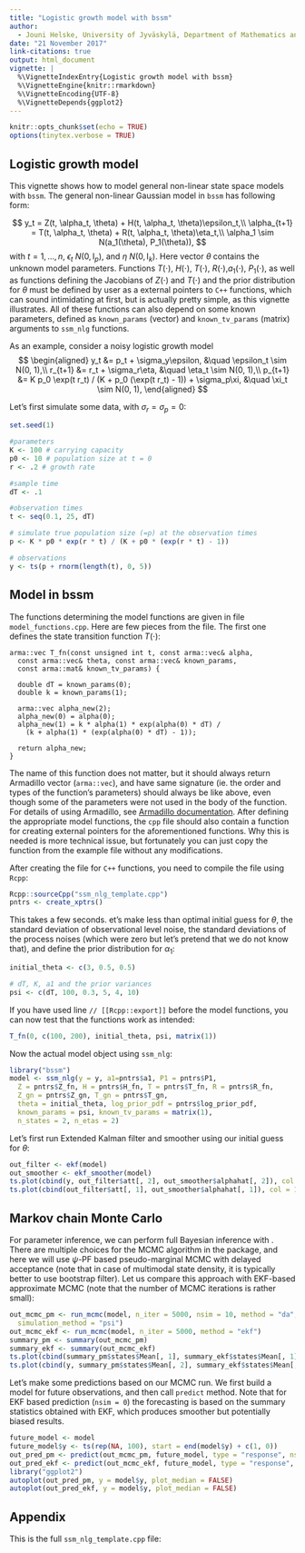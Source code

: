 ```yaml
---
title: "Logistic growth model with bssm"
author: 
  - Jouni Helske, University of Jyväskylä, Department of Mathematics and Statistics, Finland
date: "21 November 2017"
link-citations: true
output: html_document
vignette: |
  %\VignetteIndexEntry{Logistic growth model with bssm}
  %\VignetteEngine{knitr::rmarkdown}
  %\VignetteEncoding{UTF-8}
  %\VignetteDepends{ggplot2}
---
```


```r
knitr::opts_chunk$set(echo = TRUE)
options(tinytex.verbose = TRUE)
```


## Logistic growth model

This vignette shows how to model general non-linear state space models with `bssm`. The general non-linear Gaussian model in `bssm` has following form:

$$
y_t = Z(t, \alpha_t, \theta) + H(t, \alpha_t, \theta)\epsilon_t,\\
\alpha_{t+1} = T(t, \alpha_t, \theta) + R(t, \alpha_t, \theta)\eta_t,\\
\alpha_1 \sim N(a_1(\theta), P_1(\theta)),
$$
with $t=1,\ldots, n$, $\epsilon_t ~ N(0,\textrm{I}_p)$, and $\eta ~ N(0,\textrm{I}_k)$. Here vector $\theta$ contains the unknown model parameters. Functions $T(\cdot)$, $H(\cdot)$, $T(\cdot)$, $R(\cdot)$,$a_1(\cdot)$, $P_1(\cdot)$, as well as functions defining the Jacobians of $Z(\cdot)$ and $T(\cdot)$ and the prior distribution for $\theta$ must be defined by user as a external pointers to `C++` functions, which can sound intimidating at first, but is actually pretty simple, as this vignette illustrates. All of these functions can also depend on some known parameters, defined as `known_params` (vector) and `known_tv_params` (matrix) arguments to `ssm_nlg` functions.

As an example, consider a noisy logistic growth model
$$
\begin{aligned}
y_t &= p_t +  \sigma_y\epsilon, &\quad \epsilon_t \sim N(0, 1),\\
r_{t+1} &= r_t + \sigma_r\eta, &\quad \eta_t \sim N(0, 1),\\
p_{t+1} &= K p_0 \exp(t r_t) / (K + p_0 (\exp(t r_t) - 1)) + \sigma_p\xi, &\quad \xi_t \sim N(0, 1),
\end{aligned}
$$

Let's first simulate some data, with $\sigma_r=\sigma_p=0$:

```r
set.seed(1)

#parameters
K <- 100 # carrying capacity
p0 <- 10 # population size at t = 0
r <- .2 # growth rate

#sample time
dT <- .1

#observation times
t <- seq(0.1, 25, dT)

# simulate true population size (=p) at the observation times
p <- K * p0 * exp(r * t) / (K + p0 * (exp(r * t) - 1))

# observations
y <- ts(p + rnorm(length(t), 0, 5))

```


## Model in bssm

The functions determining the model functions are given in file `model_functions.cpp`. Here are few pieces from the file. The first one defines the state transition function $T(\cdot)$:

```Rcpp
arma::vec T_fn(const unsigned int t, const arma::vec& alpha, 
  const arma::vec& theta, const arma::vec& known_params, 
  const arma::mat& known_tv_params) {
  
  double dT = known_params(0);
  double k = known_params(1);
  
  arma::vec alpha_new(2);
  alpha_new(0) = alpha(0);
  alpha_new(1) = k * alpha(1) * exp(alpha(0) * dT) / 
    (k + alpha(1) * (exp(alpha(0) * dT) - 1));
  
  return alpha_new;
}
```

The name of this function does not matter, but it should always return Armadillo vector (`arma::vec`), and have same signature (ie. the order and types of the function's parameters) should always be like above, even though some of the parameters were not used in the body of the function. For details of using Armadillo, see [Armadillo documentation](http://arma.sourceforge.net/docs.html). After defining the appropriate model functions, the `cpp` file should also contain a function for creating external pointers for the aforementioned functions. Why this is needed is more technical issue, but fortunately you can just copy the function from the example file without any modifications. 

After creating the file for `C++` functions, you need to compile the file using `Rcpp`:

```r
Rcpp::sourceCpp("ssm_nlg_template.cpp")
pntrs <- create_xptrs()
```

This takes a few seconds. et's make less than optimal initial guess for $\theta$, the standard deviation of observational level noise, the standard deviations of the process noises (which were zero but let's pretend that we do not know that), and define the prior distribution for $\alpha_1$:

```r
initial_theta <- c(3, 0.5, 0.5)

# dT, K, a1 and the prior variances
psi <- c(dT, 100, 0.3, 5, 4, 10)
```

If you have used line `// [[Rcpp::export]]` before the model functions, you can now test that the functions work as intended:

```r
T_fn(0, c(100, 200), initial_theta, psi, matrix(1))
```

Now the actual model object using `ssm_nlg`:

```r
library("bssm")
model <- ssm_nlg(y = y, a1=pntrs$a1, P1 = pntrs$P1, 
  Z = pntrs$Z_fn, H = pntrs$H_fn, T = pntrs$T_fn, R = pntrs$R_fn, 
  Z_gn = pntrs$Z_gn, T_gn = pntrs$T_gn,
  theta = initial_theta, log_prior_pdf = pntrs$log_prior_pdf,
  known_params = psi, known_tv_params = matrix(1),
  n_states = 2, n_etas = 2)
```

Let's first run Extended Kalman filter and smoother using our initial guess for $\theta$:
```r
out_filter <- ekf(model)
out_smoother <- ekf_smoother(model)
ts.plot(cbind(y, out_filter$att[, 2], out_smoother$alphahat[, 2]), col = 1:3)
ts.plot(cbind(out_filter$att[, 1], out_smoother$alphahat[, 1]), col = 1:2)
```

## Markov chain Monte Carlo

For parameter inference, we can perform full Bayesian inference with \texttt{bssm}. There are multiple choices for the MCMC algorithm in the package, and here we will use $\psi$-PF based pseudo-marginal MCMC with delayed acceptance (note that in case of multimodal state density, it is typically better to use bootstrap filter). Let us compare this approach with EKF-based approximate MCMC (note that the number of MCMC iterations is rather small):

```r
out_mcmc_pm <- run_mcmc(model, n_iter = 5000, nsim = 10, method = "da", 
  simulation_method = "psi")
out_mcmc_ekf <- run_mcmc(model, n_iter = 5000, method = "ekf")
summary_pm <- summary(out_mcmc_pm)
summary_ekf <- summary(out_mcmc_ekf)
ts.plot(cbind(summary_pm$states$Mean[, 1], summary_ekf$states$Mean[, 1]), col = 1:3)
ts.plot(cbind(y, summary_pm$states$Mean[, 2], summary_ekf$states$Mean[, 2]), col = 1:3)
```

Let's make some predictions based on our MCMC run. We first build a model for future observations, and then call `predict` method. Note that for EKF based prediction (`nsim = 0`) the forecasting is based on the summary statistics obtained with EKF, which produces smoother but potentially biased results.

```r
future_model <- model
future_model$y <- ts(rep(NA, 100), start = end(model$y) + c(1, 0))
out_pred_pm <- predict(out_mcmc_pm, future_model, type = "response", nsim = 50)
out_pred_ekf <- predict(out_mcmc_ekf, future_model, type = "response", nsim = 0)
library("ggplot2")
autoplot(out_pred_pm, y = model$y, plot_median = FALSE)
autoplot(out_pred_ekf, y = model$y, plot_median = FALSE)
```

## Appendix

This is the full `ssm_nlg_template.cpp` file:

```Rcpp
```
